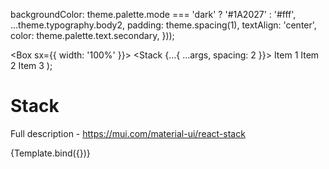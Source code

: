 
<Meta title="Material-UI/Layout/Stack" component={Stack} />

  backgroundColor: theme.palette.mode === 'dark' ? '#1A2027' : '#fff',
  ...theme.typography.body2,
  padding: theme.spacing(1),
  textAlign: 'center',
  color: theme.palette.text.secondary,
}));

  <Box sx={{ width: '100%' }}>
    <Stack {...{ ...args, spacing: 2 }}>
      <Item>Item 1</Item>
      <Item>Item 2</Item>
      <Item>Item 3</Item>
    </Stack>
  </Box>
);

# Stack

Full description - https://mui.com/material-ui/react-stack

<Canvas>
  <Story name="Primary">{Template.bind({})}</Story>
</Canvas>
